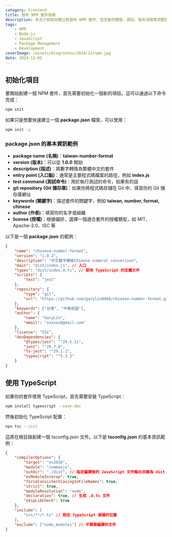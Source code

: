 ```yaml
---
category: Frontend
title: 發布 NPM 套件指南
description: 本文介紹如何建立和發布 NPM 套件，包含套件開發、測試、發布流程等完整說明。
tags:
    - NPM
    - Node.js
    - JavaScript
    - Package Management
    - Development
coverImage: /assets/blog/notes/2024/12/npm.jpg
date: 2024-12-05
---
```


## 初始化項目

要開始創建一個 NPM 套件，首先需要初始化一個新的項目。這可以通過以下命令完成：

```bash
npm init
```

如果只是想要快速建立一個 **package.json** 檔案，可以使用：

```bash
npm init -y
```

### **package.json** 的基本資訊範例

- **package name (名稱)**：**taiwan-number-format**
- **version (版本)**：可以從 **1.0.0** 開始
- **description (描述)**：將數字轉換為繁體中文的套件
- **entry point (入口點)**：通常是主要程式碼檔案的路徑，例如 **index.js**
- **test command (測試命令)**：用於執行測試的命令，如果有的話
- **git repository (Git 儲存庫)**：如果你將程式碼存儲在 Git 中，填寫你的 Git 儲存庫網址
- **keywords (關鍵字)**：描述套件的關鍵字，例如 **taiwan, number, format, chinese**
- **author (作者)**：填寫你的名字或組織
- **license (授權)**：根據偏好，選擇一個適合套件的授權類型，如 MIT、Apache-2.0、ISC 等

以下是一個 **package.json** 的範例：

```json title="package.json"
{
    "name": "chinese-number-format",
    "version": "1.0.2",
    "description": "中文數字轉換Chinese numeral conversion",
    "main": "dist/index.js", // 入口
    "types": "dist/index.d.ts", // 使用 TypeScript 的定義文件
    "scripts": {
        "test": "jest"
    },
    "repository": {
        "type": "git",
        "url": "https://github.com/garylin0969/chinese-number-format.git"
    },
    "keywords": ["台灣", "中華民國"],
    "author": {
        "name": "GaryLin",
        "email": "xxxxxx@gmail.com"
    },
    "license": "ISC",
    "devDependencies": {
        "@types/jest": "^29.5.11",
        "jest": "^29.7.0",
        "ts-jest": "^29.1.1",
        "typescript": "^5.3.3"
    }
}
```

## 使用 TypeScript

如果你的套件使用 TypeScript，首先需要安裝 TypeScript：

```bash
npm install typescript --save-dev
```

然後初始化 TypeScript 配置：

```bash
npx tsc --init
```

這將在根目錄創建一個 tsconfig.json 文件。以下是 **tsconfig.json** 的基本資訊範例：

```json title="tsconfig.json"
{
    "compilerOptions": {
        "target": "es2016",
        "module": "commonjs",
        "outDir": "./dist", // 指定編譯後的 JavaScript 文件輸出目錄為 dist
        "esModuleInterop": true,
        "forceConsistentCasingInFileNames": true,
        "strict": true,
        "moduleResolution": "node",
        "declaration": true, // 生成 .d.ts 文件
        "skipLibCheck": true
    },
    "include": [
        "src/**/*.ts" // 設定 TypeScript 源碼的位置
    ],
    "exclude": ["node_modules"] // 不需要編譯的文件
}
```

